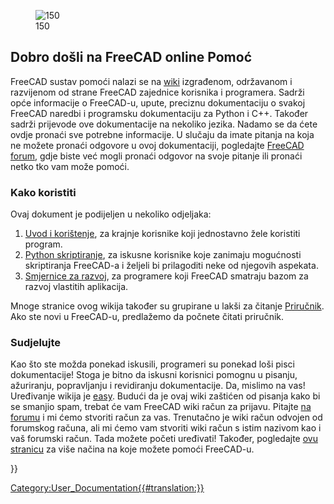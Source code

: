 <languages/>
{{Docnav/hr
|
|[[About_FreeCAD/hr|O FreeCAD-u]]}}

[[Image:Crystal_Clear_app_tutorials.png|right|150]]

<span id="Welcome_to_the_FreeCAD_on-line_help"></span>
== Dobro došli na FreeCAD online Pomoć ==

FreeCAD sustav pomoći nalazi se na [http://wiki.freecad.org wiki] izgrađenom, održavanom i razvijenom od strane FreeCAD zajednice korisnika i programera. Sadrži opće informacije o FreeCAD-u, upute, preciznu dokumentaciju o svakoj FreeCAD naredbi i programsku dokumentaciju za Python i C++. Također sadrži prijevode ove dokumentacije na nekoliko jezika. Nadamo se da ćete ovdje pronaći sve potrebne informacije. U slučaju da imate pitanja na koja ne možete pronaći odgovore u ovoj dokumentaciji, pogledajte [http://forum.freecadweb.org/index.php FreeCAD forum], gdje biste već mogli pronaći odgovor na svoje pitanje ili pronaći netko tko vam može pomoći.

<span id="How_to_use"></span>
=== Kako koristiti ===

Ovaj dokument je podijeljen u nekoliko odjeljaka:
# [[User_hub|Uvod i korištenje]], za krajnje korisnike koji jednostavno žele koristiti program.
# [[Power_users hub|Python skriptiranje]], za iskusne korisnike koje zanimaju mogućnosti skriptiranja FreeCAD-a i željeli bi prilagoditi neke od njegovih aspekata.
# [[Developer_hub|Smjernice za razvoj]], za programere koji FreeCAD smatraju bazom za razvoj vlastitih aplikacija.

Mnoge stranice ovog wikija također su grupirane u lakši za čitanje [[Manual/hr|Priručnik]]. Ako ste novi u FreeCAD-u, predlažemo da počnete čitati priručnik.

<span id="Contribute"></span>
=== Sudjelujte ===

<div class="mw-translate-fuzzy">
Kao što ste možda ponekad iskusili, programeri su ponekad loši pisci dokumentacije! Stoga je bitno da iskusni korisnici pomognu u pisanju, ažuriranju, popravljanju i revidiranju dokumentacije. Da, mislimo na vas! Uređivanje wikija je [https://www.mediawiki.org/wiki/Help:Formatting easy]. Budući da je ovaj wiki zaštićen od pisanja kako bi se smanjio spam, trebat će vam FreeCAD wiki račun za prijavu. Pitajte [https://forum.freecad.org/viewtopic.php?t=6830 na forumu] i mi ćemo stvoriti račun za vas. Trenutačno je wiki račun odvojen od forumskog računa, ali mi ćemo vam stvoriti wiki račun s istim nazivom kao i vaš forumski račun. Tada možete početi uređivati!  Također, pogledajte [http://www.freecadweb.org/wiki/index.php?title=Help_FreeCAD ovu stranicu] za više načina na koje možete pomoći FreeCAD-u.
</div>

{{Docnav/hr
|
|[[About_FreeCAD/hr|O FreeCAD-u]]}}

{{Userdocnavi{{#translation:}}}}
[[Category:User_Documentation{{#translation:}}]]